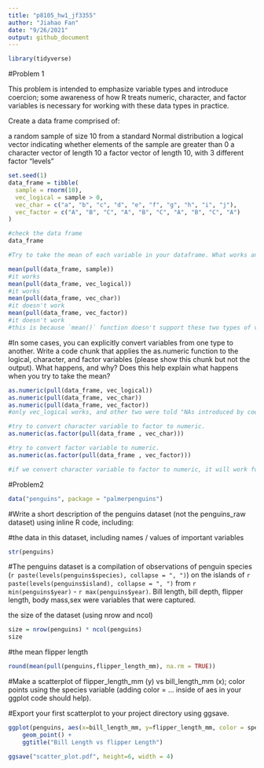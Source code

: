```yaml
---
title: "p8105_hw1_jf3355"
author: "Jiahao Fan"
date: "9/26/2021"
output: github_document
---
```

```r
library(tidyverse)
```
#Problem 1

This problem is intended to emphasize variable types and introduce coercion; some awareness of how R treats numeric, character, and factor variables is necessary for working with these data types in practice.

Create a data frame comprised of:

a random sample of size 10 from a standard Normal distribution
a logical vector indicating whether elements of the sample are greater than 0
a character vector of length 10
a factor vector of length 10, with 3 different factor “levels”
```r
set.seed(1)
data_frame = tibble(
  sample = rnorm(10),
  vec_logical = sample > 0,
  vec_char = c("a", "b", "c", "d", "e", "f", "g", "h", "i", "j"),
  vec_factor = c("A", "B", "C", "A", "B", "C", "A", "B", "C", "A")
)

#check the data frame
data_frame

#Try to take the mean of each variable in your dataframe. What works and what doesn’t?

mean(pull(data_frame, sample))
#it works
mean(pull(data_frame, vec_logical))
#it works
mean(pull(data_frame, vec_char))
#it doesn't work
mean(pull(data_frame, vec_factor))
#it doesn't work
#this is because `mean()` function doesn't support these two types of variable.
```
#In some cases, you can explicitly convert variables from one type to another. Write a code chunk that applies the as.numeric function to the logical, character, and factor variables (please show this chunk but not the output). What happens, and why? Does this help explain what happens when you try to take the mean?
```r
as.numeric(pull(data_frame, vec_logical))
as.numeric(pull(data_frame, vec_char))
as.numeric(pull(data_frame, vec_factor))
#only vec_logical works, and other two were told "NAs introduced by coercion" since they are not numeric.

#try to convert character variable to factor to numeric.
as.numeric(as.factor(pull(data_frame , vec_char)))

#try to convert factor variable to numeric.
as.numeric(as.factor(pull(data_frame , vec_factor)))

#if we convert character variable to factor to numeric, it will work for the mean since they are numeric.
```



#Problem2
```r
data("penguins", package = "palmerpenguins")
```

#Write a short description of the penguins dataset (not the penguins_raw dataset) using inline R code, including:

#the data in this dataset, including names / values of important variables
```r
str(penguins)
```
#The penguins dataset is a compilation of observations of penguin species (`r paste(levels(penguins$species), collapse = ", ")`) on the islands of `r paste(levels(penguins$island), collapse = ", ")` from `r min(penguins$year)` - `r max(penguins$year)`. Bill length, bill depth, flipper length, body mass,sex were variables that were captured. 

the size of the dataset (using nrow and ncol)
```r
size = nrow(penguins) * ncol(penguins)
size
```
#the mean flipper length
```r
round(mean(pull(penguins,flipper_length_mm), na.rm = TRUE))
```

#Make a scatterplot of flipper_length_mm (y) vs bill_length_mm (x); color points using the species variable (adding color = ... inside of aes in your ggplot code should help).

#Export your first scatterplot to your project directory using ggsave.
```r
ggplot(penguins, aes(x=bill_length_mm, y=flipper_length_mm, color = species)) +
    geom_point() +
    ggtitle("Bill Length vs flipper Length")

ggsave("scatter_plot.pdf", height=6, width = 4)
```




